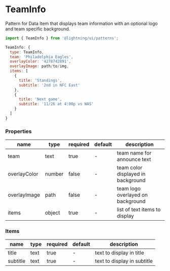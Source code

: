 
# TeamInfo

Pattern for Data Item that displays team information with an optional logo and team specific background.

```js
import { TeamInfo } from '@lightning/ui/patterns';

TeamInfo: {
  type: TeamInfo,
  team: 'Philadelphia Eagles',
  overlayColor: '4278742891',
  overlayImage: path/to/img,
  items: [
    {
      title: 'Standings',
      subtitle: '2nd in NFC East'
    },
    {
      title: 'Next game',
      subtitle: '11/26 at 4:00p vs WAS'
    }
  ]
}
```

<Canvas>
  <Story id="patterns-teaminfo--basic" />
</Canvas>

### Properties

name|type|required|default|description
--|--|--|--|--
team|text|true|-|team name for announce text
overlayColor|number|false|-|team color displayed in background
overlayImage|path|false|-|team logo overlayed on background
items|object|true|-|list of text items to display

### Items

name|type|required|default|description
--|--|--|--|--
title|text|true|-|text to display in title
subtitle|text|true|-|text to display in subtitle

